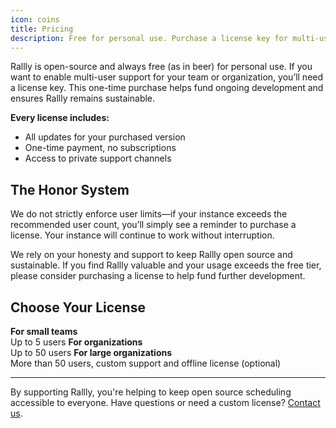 ```yaml
---
icon: coins
title: Pricing
description: Free for personal use. Purchase a license key for multi-user setups.
---
```


Rallly is open-source and always free (as in beer) for personal use. If you want to enable multi-user support for your team or organization, you’ll need a license key. This one-time purchase helps fund ongoing development and ensures Rallly remains sustainable.

**Every license includes:**
- All updates for your purchased version
- One-time payment, no subscriptions
- Access to private support channels

## The Honor System

We do not strictly enforce user limits—if your instance exceeds the recommended user count, you’ll simply see a reminder to purchase a license. Your instance will continue to work without interruption.

We rely on your honesty and support to keep Rallly open source and sustainable. If you find Rallly valuable and your usage exceeds the free tier, please consider purchasing a license to help fund further development.


## Choose Your License


<CardGroup cols={2}>
  <Card
    title="Plus License"
    href="https://rallly.co/api/buy-license?product=plus"
  >
    <strong>For small teams</strong><br/>
    Up to 5 users
  </Card>
  <Card
    title="Org License"
    href="https://rallly.co/api/buy-license?product=org"
  >
    <strong>For organizations</strong><br/>
    Up to 50 users
  </Card>
</CardGroup>

<CardGroup cols={1}>
<Card
  title="Enterprise License"
  href="https://rallly.co/api/buy-license/enterprise"
>
  <strong>For large organizations</strong><br/>
  More than 50 users, custom support and offline license (optional)
</Card>
</CardGroup>

---

By supporting Rallly, you're helping to keep open source scheduling accessible to everyone. Have questions or need a custom license? [Contact us](mailto:support@rallly.co).